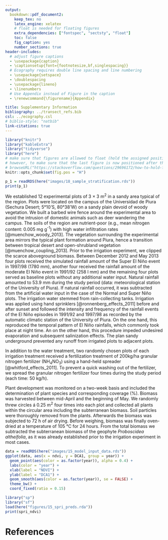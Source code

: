 ```yaml
---
output:
  bookdown::pdf_document2:
    keep_tex: no
    latex_engine: xelatex
    # float is needed for floating figures
    extra_dependencies: ["fontspec", "sectsty", "float"]
    toc: false
    fig_caption: yes
    number_sections: true
header-includes:
  # adjust figure captions
  - \usepackage{caption}
  - \captionsetup{font={footnotesize,bf,singlespacing}}
  # Ecography requires double line spacing and line numbering
  - \usepackage{setspace}
  - \doublespacing
  - \usepackage{lineno}
  - \linenumbers
  # Use Appendix instead of Figure in the caption
  - \renewcommand{\figurename}{Appendix}

title: Supplementary Information
bibliography: ../transect_refs.bib
csl: ../ecography.csl
# biblio-style: "natbib"
link-citations: true
---
```


```r
library("knitr")
library("kableExtra")
library("tidyverse")
library("here")
# make sure that figures are allowed to float (hold the assigned position and are not always put on top of a page)
# however, to make sure that the last figure is now positioned after the references, I needed to set fig.caption: no in the yaml header, see:
# browseURL("https://stackoverflow.com/questions/29696172/how-to-hold-figure-position-with-figure-caption-in-pdf-output-of-knitr")
knitr::opts_chunk$set(fig.pos = "H")
```

\subsection*{Appendix 1. Study area stratified by distance to sea in 10 classes.}

```r
p_1 = readRDS(here("images/18_sample_stratification.rds"))
print(p_1)
```

\subsection*{Appendix 2: Detailed description of the methodological approach used for the irrigation-nutrient experiment.}

We established 12 experimental plots of 3 × 3 m^2^ in a sandy area typical of the region.
Plots were located on the campus of the Universidad de Piura (Sechura Desert; 5°10'S, 80°38'W) on a sandy plain devoid of woody vegetation.
We built a barbed wire fence around the experimental area to avoid the intrusion of domestic animals such as deer wandering the campus.
The soils of the region are nutrient-poor (e.g., mean nitrogen content: 0.005 mg g^-1^) with high water infiltration rates [@muenchow_woody_2013].
The vegetation surrounding the experimental area mirrors the typical plant formation around Piura, hence a transition between tropical desert and open-shrubland vegetation [@muenchow_coupling_2013].
Prior to the irrigation experiment, we clipped the scarce aboveground biomass.
Between December 2012 and May 2013 four plots received the simulated rainfall amount of the Super El Niño event in 1997/98 (1780 mm), another four received the rainfall amount of the moderate El Niño event in 1991/92 (258 l mm) and the remaining four plots served as baseline plots without any additional water input.
Natural rainfall amounted to 53.9 mm during the study period (data: meteorological station of the University of Piura).
If natural rainfall occurred, it was subtracted from the artificial water input in the case of the Normal and Super Niño plots.
The irrigation water stemmed from rain-collecting tanks.
Irrigation was applied using hand sprinklers [@ronnenberg_effects_2011] before and after sunset and followed the intensity and frequency of the rainfall events of the El Niño episodes in 1991/92 and 1997/98 as recorded by the automatic climatic station of the University of Piura.
On the one hand, this reproduced the temporal pattern of El Niño rainfalls, which commonly took place at night time.
An on the other hand, this procedure impeded undesired evaporation and subsequent salinization effects.
The plan sandy underground prevented any runoff from irrigated plots to adjacent plots.

In addition to the water treatment, two randomly chosen plots of each irrigation treatment received a fertilization treatment of 200kg/ha granular nitrogen fertilizer (NH~4~NO~3~) using a hand-held spreader [@whitford_effects_2011]. To prevent a quick washing out of the fertilizer, we spread the granular nitrogen fertilizer four times during the study period (each time: 50 kg/h).

Plant development was monitored on a two-week basis and included the determination of plant species and corresponding coverage (%).
Biomass was harvested between mid-April and the beginning of May.
We randomly threw circles á 0.25 m^2^ four times into each plot and collected all plants within the circular area including the subterranean biomass. 
Soil particles were thoroughly removed from the plants.
Afterwards the biomass was subjected to 72 h of air drying.
Before weighing, biomass was finally oven-dried at a temperature of 105 °C for 24 hours.
From the total biomass we subtracted the subterranean biomass of the geophyte *Proboscidea altheifolia*, as it was already established prior to the irrigation experiment in most cases.

\subsection*{Appendix 3. Relationship between the response and NDVI by year.}

<!-- since we have no Figure in Appendix 2, we have to increase the figure counter by 1, then our spatial prediction will correctly displayed as Appendix 3-->
\setcounter{figure}{2}

```r
data = readRDS(here("images/15_model_input_data.rds"))
ggplot(data, aes(x = ndvi, y = DCA1, group = year)) +
  geom_point(aes(color = as.factor(year)), alpha = 0.4) + 
  labs(color = "year") +
  xlab(label = "NDVI") +
  ylab(label = "DCA1") +
  geom_smooth(aes(color = as.factor(year)), se = FALSE) + 
  theme_bw() +
  coord_fixed(ratio = 0.15)
```

\subsection*{Appendix 4. Predictive mapping of species richness.}

```r
library("sp")
library("sf")
load(here("figures/15_spri_preds.rda"))
print(spri_ndvi)
```



# References
